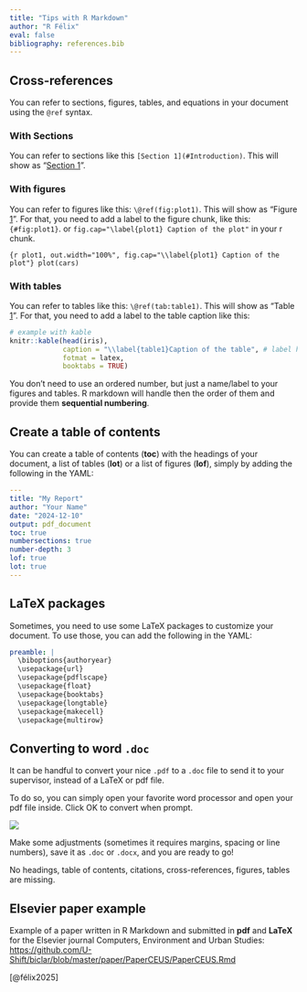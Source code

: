 ```yaml
---
title: "Tips with R Markdown"
author: "R Félix"
eval: false
bibliography: references.bib
---
```


## Cross-references

You can refer to sections, figures, tables, and equations in your document using the `@ref` syntax.

### With Sections

You can refer to sections like this `[Section 1](#Introduction)`.
This will show as "[Section 1](#Introduction)".

### With figures

You can refer to figures like this: `\@ref(fig:plot1)`.
This will show as "Figure [1]()".
For that, you need to add a label to the figure chunk, like this: `{#fig:plot1}`.
or `fig.cap="\label{plot1} Caption of the plot"` in your r chunk.

```{r plot1, out.width="100%", fig.cap="\\label{plot1} Caption of the plot"}
plot(cars)
```

### With tables

You can refer to tables like this: `\@ref(tab:table1)`.
This will show as "Table [1]()".
For that, you need to add a label to the table caption like this:

```r
# example with kable
knitr::kable(head(iris),
             caption = "\\label{table1}Caption of the table", # label here
             fotmat = latex,
             booktabs = TRUE)
```

::: {.callout-tip appearance="simple"}
You don't need to use an ordered number, but just a name/label to your figures and tables.
R markdown will handle then the order of them and provide them **sequential numbering**.
:::

## Create a table of contents

You can create a table of contents (**toc**) with the headings of your document, a list of tables (**lot**) or a list of figures (**lof**), simply by adding the following in the YAML:

``` yaml
---
title: "My Report"
author: "Your Name"
date: "2024-12-10"
output: pdf_document
toc: true
numbersections: true
number-depth: 3
lof: true
lot: true
---
```

## LaTeX packages

Sometimes, you need to use some LaTeX packages to customize your document.
To use those, you can add the following in the YAML:

``` yaml
preamble: |
  \biboptions{authoryear}
  \usepackage{url}
  \usepackage{pdflscape}
  \usepackage{float}
  \usepackage{booktabs}
  \usepackage{longtable}
  \usepackage{makecell}
  \usepackage{multirow}
```

## Converting to word `.doc`

It can be handful to convert your nice `.pdf` to a `.doc` file to send it to your supervisor, instead of a LaTeX or pdf file.

To do so, you can simply open your favorite word processor and open your pdf file inside.
Click OK to convert when prompt.

![](images/clipboard-1432672920.png)

Make some adjustments (sometimes it requires margins, spacing or line numbers), save it as `.doc` or `.docx`, and you are ready to go!

No headings, table of contents, citations, cross-references, figures, tables are missing.

## Elsevier paper example

Example of a paper written in R Markdown and submitted in **pdf** and **LaTeX** for the Elsevier journal Computers, Environment and Urban Studies:\
<https://github.com/U-Shift/biclar/blob/master/paper/PaperCEUS/PaperCEUS.Rmd>

[@félix2025]

